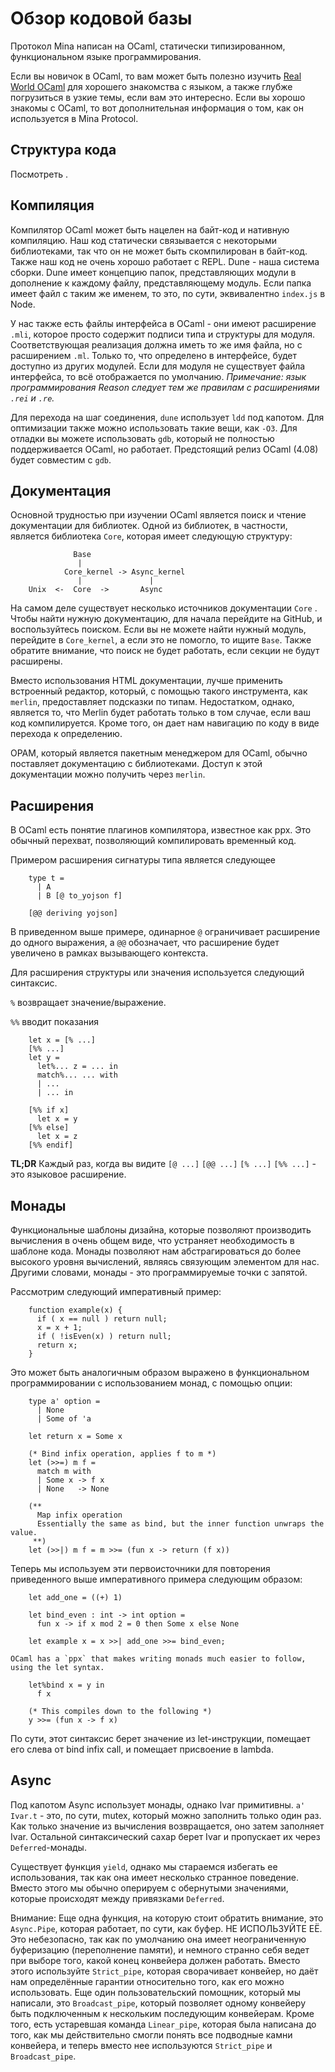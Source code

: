 
# Обзор кодовой базы

Протокол Mina написан на OCaml, статически типизированном, функциональном языке программирования.

Если вы новичок в OCaml, то вам может быть полезно изучить [Real World OCaml](https://realworldocaml.org/) для хорошего знакомства с языком, а также глубже погрузиться в узкие темы, если вам это интересно.
Если вы хорошо знакомы с OCaml, то вот дополнительная информация о том, как он используется в Mina Protocol.

## Структура кода

Посмотреть <DocLink copy="страницу репозитория структуры" url="/node-developers/directory-structure" />.

## Компиляция

Компилятор OCaml может быть нацелен на байт-код и нативную компиляцию. Наш код статически связывается с некоторыми библиотеками, так что он не может быть скомпилирован в байт-код. Также наш код не очень хорошо работает с REPL. Dune - наша система сборки. Dune имеет концепцию папок, представляющих модули в дополнение к каждому файлу, представляющему модуль. Если папка имеет файл с таким же именем, то это, по сути, эквивалентно `index.js` в Node.

У нас также есть файлы интерфейса в OCaml - они имеют расширение `.mli`, которое просто содержит подписи типа и структуры для модуля. Соответствующая реализация должна иметь то же имя файла, но с расширением `.ml`. Только то, что определено в интерфейсе, будет доступно из других модулей. Если для модуля не существует файла интерфейса, то всё отображается по умолчанию. _Примечание: язык программирования Reason следует тем же правилам с расширениями `.rei` и `.re`._

Для перехода на шаг соединения, `dune` использует `ldd` под капотом. Для оптимизации также можно использовать такие вещи, как `-O3`. Для отладки вы можете использовать `gdb`, который не полностью поддерживается OCaml, но работает. Предстоящий релиз OCaml (4.08) будет совместим с `gdb`.

## Документация

Основной трудностью при изучении OCaml является поиск и чтение документации для библиотек. Одной из библиотек, в частности, является библиотека `Core`, которая имеет следующую структуру:

```
              Base
               |
            Core_kernel -> Async_kernel
               |               |
    Unix  <-  Core  ->       Async
```

На самом деле существует несколько источников документации `Core` . Чтобы найти нужную документацию, для начала перейдите на GitHub, и воспользуйтесь поиском. Если вы не можете найти нужный модуль, перейдите в `Core_kernel`, а если это не помогло, то ищите `Base`. Также обратите внимание, что поиск не будет работать, если секции не будут расширены.

Вместо использования HTML документации, лучше применить встроенный редактор, который, с помощью такого инструмента, как `merlin`, предоставляет подсказки по типам. Недостатком, однако, является то, что Merlin будет работать только в том случае, если ваш код компилируется. Кроме того, он дает нам навигацию по коду в виде перехода к определению.

OPAM, который является пакетным менеджером для OCaml, обычно поставляет документацию с библиотеками. Доступ к этой документации можно получить через `merlin`.

## Расширения

В OCaml есть понятие плагинов компилятора, известное как ppx. Это обычный перехват, позволяющий компилировать временный код.

Примером расширения сигнатуры типа является следующее

```
    type t =
      | A
      | B [@ to_yojson f]

    [@@ deriving yojson]
```

В приведенном выше примере, одинарное `@` ограничивает расширение до одного выражения, а `@@` обозначает, что расширение будет увеличено в рамках вызывающего контекста.

Для расширения структуры или значения используется следующий синтаксис.

`%` возвращает значение/выражение.

`%%` вводит показания

```
    let x = [% ...]
    [%% ...]
    let y =
      let%... z = ... in
      match%... ... with
      | ...
      | ... in

    [%% if x]
      let x = y
    [%% else]
      let x = z
    [%% endif]
```

**TL;DR** Каждый раз, когда вы видите `[@ ...]` `[@@ ...]` `[% ...]` `[%% ...]` - это языковое расширение.

## Монады

Функциональные шаблоны дизайна, которые позволяют производить вычисления в очень общем виде, что устраняет необходимость в шаблоне кода. Монады позволяют нам абстрагироваться до более высокого уровня вычислений, являясь связующим элементом для нас. Другими словами, монады - это программируемые точки с запятой.

Рассмотрим следующий императивный пример:

```
    function example(x) {
      if ( x == null ) return null;
      x = x + 1;
      if ( !isEven(x) ) return null;
      return x;
    }
```

Это может быть аналогичным образом выражено в функциональном программировании с использованием монад, с помощью опции:

```
    type a' option =
      | None
      | Some of 'a

    let return x = Some x

    (* Bind infix operation, applies f to m *)
    let (>>=) m f =
      match m with
      | Some x -> f x
      | None   -> None

    (**
      Map infix operation
      Essentially the same as bind, but the inner function unwraps the value.
     **)
    let (>>|) m f = m >>= (fun x -> return (f x))
```

Теперь мы используем эти первоисточники для повторения приведенного выше императивного примера следующим образом:

```
    let add_one = ((+) 1)

    let bind_even : int -> int option =
      fun x -> if x mod 2 = 0 then Some x else None

    let example x = x >>| add_one >>= bind_even;

OCaml has a `ppx` that makes writing monads much easier to follow, using the let syntax.

    let%bind x = y in
      f x

    (* This compiles down to the following *)
    y >>= (fun x -> f x)
```

По сути, этот синтаксис берет значение из let-инструкции, помещает его слева от bind infix call, и помещает присвоение в lambda.

## Async

Под капотом Async использует монады, однако Ivar примитивны. `a' Ivar.t` - это, по сути, mutex, который можно заполнить только один раз. Как только значение из вычисления возвращается, оно затем заполняет Ivar. Остальной синтаксический сахар берет Ivar и пропускает их через `Deferred`-монады.

Существует функция `yield`, однако мы стараемся избегать ее использования, так как она имеет несколько странное поведение. Вместо этого мы обычно оперируем с обернутыми значениями, которые происходят между привязками `Deferred`.

Внимание: Еще одна функция, на которую стоит обратить внимание, это `Async.Pipe`, которая работает, по сути, как буфер. НЕ ИСПОЛЬЗУЙТЕ ЕЁ. Это небезопасно, так как по умолчанию она имеет неограниченную буферизацию (переполнение памяти), и немного странно себя ведет при выборе того, какой конец конвейера должен работать. Вместо этого используйте `Strict_pipe`, которая сворачивает конвейер, но даёт нам определённые гарантии относительно того, как его можно использовать. Еще один пользовательский помощник, который мы написали, это `Broadcast_pipe`, который позволяет одному конвейеру быть подключенным к нескольким последующим конвейерам. Кроме того, есть устаревшая команда `Linear_pipe`, которая была написана до того, как мы действительно смогли понять все подводные камни конвейера, и теперь вместо нее используются `Strict_pipe` и `Broadcast_pipe`.
